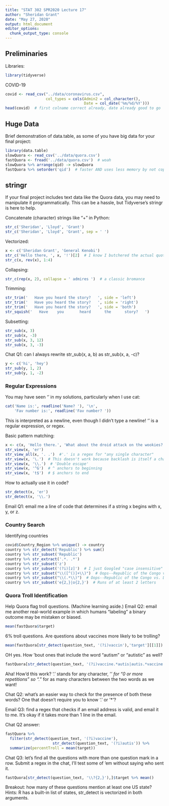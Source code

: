 ```yaml
---
title: "STAT 302 SPR2020 Lecture 17"
author: "Sheridan Grant"
date: "May 27, 2020"
output: html_document
editor_options: 
  chunk_output_type: console
---
```


## Preliminaries

Libraries:
```r
library(tidyverse)
```

COVID-19
```r
covid <- read_csv("../data/coronavirus.csv",
                  col_types = cols(Admin2 = col_character(),
                                   Date = col_date('%m/%d/%Y')))
head(covid)  # first colname correct already, date already good to go
```


## Huge Data

Brief demonstration of data.table, as some of you have big data for your final project:
```r
library(data.table)
slowQuora <- read_csv('../data/quora.csv')
fastQuora <- fread('../data/quora.csv')  # woah
slowQuora %>% arrange(qid) -> slowQuora
fastQuora %>% setorder('qid')  # faster AND uses less memory by not copying
```

## stringr

If your final project includes text data like the Quora data, you may need to manipulate it programmatically. This can be a hassle, but Tidyverse's stringr is here to help.

Concatenate (character) strings like "+" in Python:
```r
str_c('Sheridan', 'Lloyd', 'Grant')
str_c('Sheridan', 'Lloyd', 'Grant', sep = ' ')
```

Vectorized:
```r
x <- c('Sheridan Grant', 'General Kenobi')
str_c('Hello there, ', x, '!')[2]  # I know I butchered the actual quote don't @ me
str_c(x, rev(x), 1:4)
```

Collapsing:
```r
str_c(rep(x, 2), collapse = ' admires ')  # a classic bromance
```

Trimming:
```r
str_trim('   Have you heard the story?   ', side = 'left')
str_trim('   Have you heard the story?   ', side = 'right')
str_trim('   Have you heard the story?   ', side = 'both')
str_squish('   Have    you       heard      the      story?   ')
```

Subsetting:
```r
str_sub(x, 3)
str_sub(x, -3)
str_sub(x, 3, 12)
str_sub(x, 3, -3)
```

Chat Q1: can I always rewrite str_sub(x, a, b) as str_sub(x, a, -c)?
```r
y <- c('hi', 'hey')
str_sub(y, 1, 2)
str_sub(y, 1, -2)
```

### Regular Expressions

You may have seen '\n' in my solutions, particularly when I use cat:
```r
cat('Name is:', readline('Name? '), '\n',
    'Fav number is:', readline('Fav number? '))
```

This is interpreted as a newline, even though I didn't type a newline! '\n' is a regular expression, or regex.

Basic pattern matching:
```r
x <- c(x, 'Hello there.', 'What about the droid attack on the wookies?')
str_view(x, 'er')
str_view_all(x, '. .')  #'.' is a regex for "any single character"
str_view(x, '\.')  # This doesn't work because backlash is itself a character
str_view(x, '\\.')  # 'Double escape'
str_view(x, '^G')  # ^ anchors to beginning
str_view(x, 't$')  # $ anchors to end
```

How to actually use it in code?
```r
str_detect(x, 'er')
str_detect(x, '\\.')
```

Email Q1: email me a line of code that determines if a string x begins with x, y, or z.

### Country Search

Identifying countries
```r
covid$Country_Region %>% unique() -> country
country %>% str_detect('Republic') %>% sum()
country %>% str_subset('Republic')
country %>% str_extract('.*. .*')
country %>% str_subset('z')
country %>% str_subset('(?i)[z]')  # I just Googled "case insensitive"
country %>% str_subset("\\([^()]+\\)")  # Oops--Republic of the Congo vs. DRC
country %>% str_subset("\\(.*\\)")  # Oops--Republic of the Congo vs. DRC
country %>% str_subset('e{2,}|o{2,}')  # Runs of at least 2 letters
```

### Quora Troll Identification

Help Quora flag troll questions. (Machine learning aside.)
Email Q2: email me another real-world example in which humans "labeling" a binary outcome may be mistaken or biased.
```r
mean(fastQuora$target)
```

6% troll questions. Are questions about vaccines more likely to be trolling?

```r
mean(fastQuora[str_detect(question_text, '(?i)vaccin'),'target'][[1]])
```

OH yes. How 'bout ones that include the word "autism" or "autistic" as well?

```r
fastQuora[str_detect(question_text, '(?i)vaccine.*autis|autis.*vaccine'),]$target %>% mean()
```

Aha! How'd this work? '.' stands for any character, '*' for "0 or more repetitions" so ".*" for as many characters between the two words as we want!

Chat Q2: what's an easier way to check for the presence of both these words? One that doesn't require you to know '.' or '*'?

Email Q3: find a regex that checks if an email address is valid, and email it to me. It's okay if it takes more than 1 line in the email.

Chat Q2 answer:
```r
fastQuora %>% 
  filter(str_detect(question_text, '(?i)vaccine'),
                     str_detect(question_text, '(?i)autis')) %>%
  summarize(percentTroll = mean(target))
```

Chat Q3: let's find all the questions with more than one question mark in a row. Submit a regex in the chat, I'll test some of 'em without saying who sent it.

```r
fastQuora[str_detect(question_text, '\\?{2,}'),]$target %>% mean()
```

Breakout: how many of these questions mention at least one US state? Hints: R has a built-in list of states, str_detect is vectorized in both arguments.